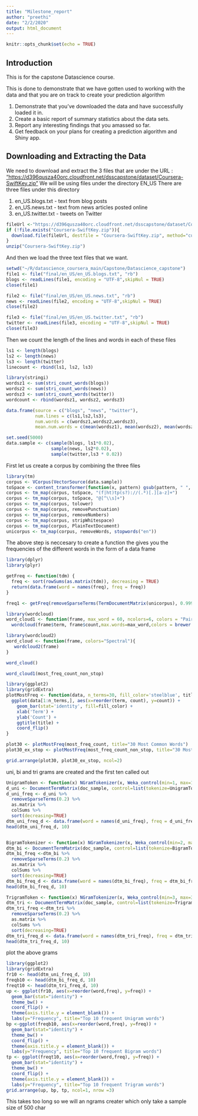 ```yaml
---
title: "Milestone_report"
author: "preethi"
date: "2/2/2020"
output: html_document
---
```


```r
knitr::opts_chunk$set(echo = TRUE)
```

## Introduction

This is for the capstone Datascience course. 

This is done to demonstrate that we have gotten used to working with the data and that you are on track to create your prediction algorithm

1. Demonstrate that you've downloaded the data and have successfully loaded it in.  
2. Create a basic report of summary statistics about the data sets.  
3. Report any interesting findings that you amassed so far.  
4. Get feedback on your plans for creating a prediction algorithm and Shiny app.


## Downloading and Extracting the Data

We need to download and extract the 3 files that are under the URL : 
["https://d396qusza40orc.cloudfront.net/dsscapstone/dataset/Coursera-SwiftKey.zip"](https://d396qusza40orc.cloudfront.net/dsscapstone/dataset/Coursera-SwiftKey.zip)
We will be using files under the directory EN_US
There are three files under this directory  

1) en_US.blogs.txt - text from blog posts  
2) en_US.news.txt - text from news articles posted online  
3) en_US.twitter.txt - tweets on Twitter   

```r

fileUrl <-"https://d396qusza40orc.cloudfront.net/dsscapstone/dataset/Coursera-SwiftKey.zip"
if (!file.exists("Coursera-SwiftKey.zip")){
  download.file(fileUrl, destfile = "Coursera-SwiftKey.zip", method="curl")
}
unzip("Coursera-SwiftKey.zip")
```
And then we load the three text files that we want. 

```r
setwd("~/R/datascience_coursera_main/Capstone/Datascience_capstone")
file1 <- file("final/en_US/en_US.blogs.txt", "rb")
blogs <- readLines(file1, encoding = "UTF-8",skipNul = TRUE)
close(file1)

file2 <- file("final/en_US/en_US.news.txt", "rb")
news <- readLines(file2, encoding = "UTF-8",skipNul = TRUE)
close(file2)

file3 <- file("final/en_US/en_US.twitter.txt", "rb")
twitter <- readLines(file3, encoding = "UTF-8",skipNul = TRUE)
close(file3)
```

Then we count the length of the lines and words in each of these files  

```r
ls1 <- length(blogs)
ls2 <- length(news)
ls3 <- length(twitter)
linecount <- rbind(ls1, ls2, ls3)

library(stringi)
wordsz1 <- sum(stri_count_words(blogs))
wordsz2 <- sum(stri_count_words(news))
wordsz3 <- sum(stri_count_words(twitter))
wordcount <- rbind(wordsz1, wordsz2, wordsz3)

data.frame(source = c("blogs", "news", "twitter"),
           num.lines = c(ls1,ls2,ls3),
           num.words = c(wordsz1,wordsz2,wordsz3),
           mean.num.words = c(mean(wordsz1), mean(wordsz2), mean(wordsz3)))
```


```r
set.seed(5000)
data.sample <- c(sample(blogs, ls1*0.02),
                 sample(news, ls2*0.02),
                 sample(twitter,ls3 * 0.02))
```

First let us create a corpus by combining the three files

```r
library(tm)
corpus <- VCorpus(VectorSource(data.sample))
toSpace <- content_transformer(function(x, pattern) gsub(pattern, " ", x))
corpus <- tm_map(corpus, toSpace, "(f|ht)tp(s?)://(.*)[.][a-z]+")
corpus <- tm_map(corpus, toSpace, "@[^\\s]+")
corpus <- tm_map(corpus, tolower)
corpus <- tm_map(corpus, removePunctuation)
corpus <- tm_map(corpus, removeNumbers)
corpus <- tm_map(corpus, stripWhitespace)
corpus <- tm_map(corpus, PlainTextDocument)
unicorpus <- tm_map(corpus, removeWords, stopwords("en"))

```

The above step is neccesary to create a function the gives you the frequencies of the different words in the form of a data frame

```r
library(dplyr)
library(plyr)

getFreq <- function(tdm) {
  freq <- sort(rowSums(as.matrix(tdm)), decreasing = TRUE)
  return(data.frame(word = names(freq), freq = freq))
}

freq1 <- getFreq(removeSparseTerms(TermDocumentMatrix(unicorpus), 0.9999))

```

```r

library(wordcloud) 
word_cloud1 <- function(frame, max_word = 60, ncolors=6, colors = "Paired")
  wordcloud(frame$term, frame$count,max.words=max_word,colors = brewer.pal(ncolors, colors))

library(wordcloud2)
word_cloud <- function(frame, colors="Spectral"){
   wordcloud2(frame)
}

word_cloud()

word_cloud1(most_freq_count_non_stop)
```

```r
library(ggplot2)
library(gridExtra)
plotMostFreq <- function(data, n_terms=30, fill_color='steelblue', title) {
  ggplot(data[1:n_terms,], aes(x=reorder(term, count), y=count)) + 
    geom_bar(stat='identity', fill=fill_color) +
    xlab('Term') + 
    ylab('Count') +
    ggtitle(title) +
    coord_flip()
}

plot30 <- plotMostFreq(most_freq_count, title="30 Most Common Words")
plot30_ex_stop <- plotMostFreq(most_freq_count_non_stop, title="30 Most Common Words w/o Stopwords")

grid.arrange(plot30, plot30_ex_stop, ncol=2)

```

uni, bi and tri grams are created and the first ten called out

```r

UnigramToken <- function(x) NGramTokenizer(x, Weka_control(min=1, max=1))
d_uni <- DocumentTermMatrix(doc_sample, control=list(tokenize=UnigramToken))
d_uni_freq <- d_uni %>%
  removeSparseTerms(0.2) %>%
  as.matrix %>%
  colSums %>%
  sort(decreasing=TRUE)  
dtm_uni_freq_d <- data.frame(word = names(d_uni_freq), freq = d_uni_freq)
head(dtm_uni_freq_d, 10)


BigramTokenizer <- function(x) NGramTokenizer(x, Weka_control(min=2, max=2))
dtm_bi <- DocumentTermMatrix(doc_sample, control=list(tokenize=BigramTokenizer))
dtm_bi_freq <-dtm_bi %>%
  removeSparseTerms(0.2) %>%
  as.matrix %>%
  colSums %>%
  sort(decreasing=TRUE)  
dtm_bi_freq_d <- data.frame(word = names(dtm_bi_freq), freq = dtm_bi_freq)
head(dtm_bi_freq_d, 10)

TrigramToken <- function(x) NGramTokenizer(x, Weka_control(min=3, max=3))
dtm_tri <- DocumentTermMatrix(doc_sample, control=list(tokenize=TrigramToken))
dtm_tri_freq <-dtm_tri %>%
  removeSparseTerms(0.2) %>%
  as.matrix %>%
  colSums %>%
  sort(decreasing=TRUE)  
dtm_tri_freq_d <- data.frame(word = names(dtm_tri_freq), freq = dtm_tri_freq)
head(dtm_tri_freq_d, 10)
```
plot the above grams

```r
library(ggplot2)
library(gridExtra)
fr10 <- head(dtm_uni_freq_d, 10)
freqb10 <- head(dtm_bi_freq_d, 10)
freqt10 <- head(dtm_tri_freq_d, 10)
up <- ggplot(fr10, aes(x=reorder(word,freq), y=freq)) +
  geom_bar(stat="identity") +
  theme_bw() +
  coord_flip() +
  theme(axis.title.y = element_blank()) +
  labs(y="Frequency", title="Top 10 frequent Unigram words")
bp <-ggplot(freqb10, aes(x=reorder(word,freq), y=freq)) +
  geom_bar(stat="identity") +
  theme_bw() +
  coord_flip() +
  theme(axis.title.y = element_blank()) +
  labs(y="Frequency", title="Top 10 frequent Bigram words")
tp <- ggplot(freqt10, aes(x=reorder(word,freq), y=freq)) +
  geom_bar(stat="identity") +
  theme_bw() +
  coord_flip() +
  theme(axis.title.y = element_blank()) +
  labs(y="Frequency", title="Top 10 frequent Trigram words")
grid.arrange(up, bp, tp, ncol=1, nrow =3)

```
This takes too long so we will an ngrams creater which only take a sample size of 500 char
